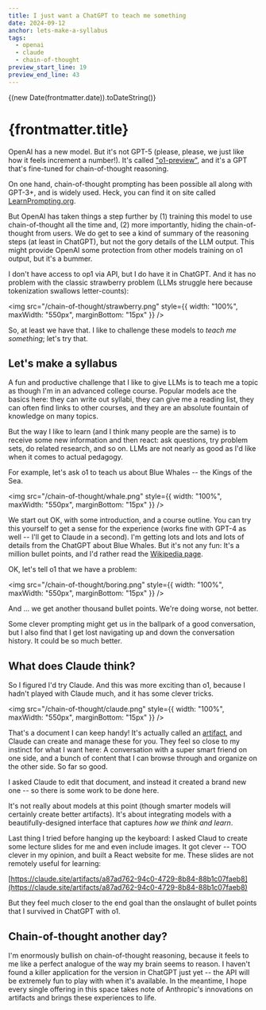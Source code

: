 ```yaml
---
title: I just want a ChatGPT to teach me something
date: 2024-09-12
anchor: lets-make-a-syllabus
tags:
  - openai
  - claude
  - chain-of-thought
preview_start_line: 19
preview_end_line: 43
---
```



{(new Date(frontmatter.date)).toDateString()}

# {frontmatter.title}

OpenAI has a new model. But it's not GPT-5 (please, please, we just like how it
feels increment a number!). It's called
["o1-preview"](https://openai.com/index/introducing-openai-o1-preview/), and
it's a GPT that's fine-tuned for chain-of-thought reasoning.

On one hand, chain-of-thought prompting has been possible all along with GPT-3+,
and is widely used. Heck, you can find it on site called
[LearnPrompting.org](https://learnprompting.org/docs/intermediate/chain_of_thought).

But OpenAI has taken things a step further by (1) training this model to use
chain-of-thought all the time and, (2) more importantly, hiding the
chain-of-thought from users. We do get to see a kind of summary of the reasoning
steps (at least in ChatGPT), but not the gory details of the LLM output. This
might provide OpenAI some protection from other models training on o1 output,
but it's a bummer.

I don't have access to op1 via API, but I do have it in ChatGPT. And it has no
problem with the classic strawberry problem (LLMs struggle here because
tokenization swallows letter-counts):

<img src="/chain-of-thought/strawberry.png" style={{ width: "100%", maxWidth:
"550px", marginBottom: "15px" }} />

So, at least we have that. I like to challenge these models to _teach me
something_; let's try that.

## Let's make a syllabus

A fun and productive challenge that I like to give LLMs is to teach me a topic
as though I'm in an advanced college course. Popular models ace the basics here:
they can write out syllabi, they can give me a reading list, they can often find
links to other courses, and they are an absolute fountain of knowledge on many
topics.

But the way I like to learn (and I think many people are the same) is to receive
some new information and then react: ask questions, try problem sets, do related
research, and so on. LLMs are not nearly as good as I'd like when it comes to
actual pedagogy.

For example, let's ask o1 to teach us about Blue Whales -- the Kings of the Sea.

<img src="/chain-of-thought/whale.png" style={{ width: "100%", maxWidth:
"550px", marginBottom: "15px" }} />

We start out OK, with some introduction, and a course outline. You can try this
yourself to get a sense for the experience (works fine with GPT-4 as well --
I'll get to Claude in a second). I'm getting lots and lots and lots of details
from the ChatGPT about Blue Whales. But it's not any fun: It's a million bullet
points, and I'd rather read the [Wikipedia
page](https://en.wikipedia.org/wiki/Blue_whale).

OK, let's tell o1 that we have a problem:

<img src="/chain-of-thought/boring.png" style={{ width: "100%", maxWidth:
"550px", marginBottom: "15px" }} />

And ... we get another thousand bullet points. We're doing worse, not better.

Some clever prompting might get us in the ballpark of a good conversation, but I
also find that I get lost navigating up and down the conversation history. It
could be so much better.

## What does Claude think?

So I figured I'd try Claude. And this was more exciting than o1, because I
hadn't played with Claude much, and it has some clever tricks.

<img src="/chain-of-thought/claude.png" style={{ width: "100%", maxWidth:
"550px", marginBottom: "15px" }} />

That's a document I can keep handy! It's actually called an
[artifact](https://support.anthropic.com/en/articles/9487310-what-are-artifacts-and-how-do-i-use-them),
and Claude can create and manage these for you. They feel so close to my
instinct for what I want here: A conversation with a super smart friend on one
side, and a bunch of content that I can browse through and organize on the other
side. So far so good.

I asked Claude to edit that document, and instead it created a brand new one --
so there is some work to be done here.

It's not really about models at this point (though smarter models will certainly
create better artifacts). It's about integrating models with a
beautifully-designed interface that captures _how we think and learn_.

Last thing I tried before hanging up the keyboard: I asked Claud to create some
lecture slides for me and even include images. It got clever -- TOO clever in my
opinion, and built a React website for me. These slides are not remotely useful
for learning:

[https://claude.site/artifacts/a87ad762-94c0-4729-8b84-88b1c07faeb8](https://claude.site/artifacts/a87ad762-94c0-4729-8b84-88b1c07faeb8)

But they feel much closer to the end goal than the onslaught of bullet points
that I survived in ChatGPT with o1.

## Chain-of-thought another day?

I'm enormously bullish on chain-of-thought reasoning, because it feels to me
like a perfect analogue of the way my brain seems to reason. I haven't found a
killer application for the version in ChatGPT just yet -- the API will be
extremely fun to play with when it's available. In the meantime, I hope every
single offering in this space takes note of Anthropic's innovations on artifacts
and brings these experiences to life.

<Tags tags={frontmatter.tags} label />
